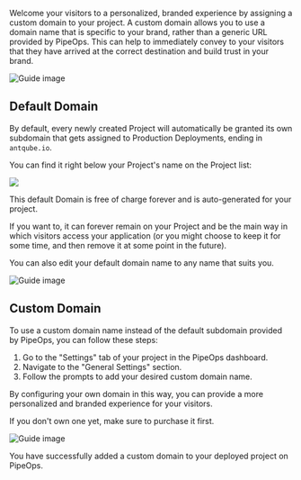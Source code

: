 

Welcome your visitors to a personalized, branded experience by assigning a custom domain to your project. A custom domain allows you to use a domain name that is specific to your brand, rather than a generic URL provided by PipeOps. This can help to immediately convey to your visitors that they have arrived at the correct destination and build trust in your brand.

![Guide image](/assets/deploy/domain01.png)


## Default Domain

By default, every newly created Project will automatically be granted its own subdomain that gets assigned to Production Deployments, ending in `antqube.io`.

You can find it right below your Project's name on the Project list:

![](https://files.readme.io/7053d03-image.png)

This default Domain is free of charge forever and is auto-generated for your project.

If you want to, it can forever remain on your Project and be the main way in which visitors access your application (or you might choose to keep it for some time, and then remove it at some point in the future).

You can also edit your default domain name to any name that suits you.

![Guide image](/assets/deploy/domain02.png)

## Custom Domain

To use a custom domain name instead of the default subdomain provided by PipeOps, you can follow these steps:

1. Go to the "Settings" tab of your project in the PipeOps dashboard.
2. Navigate to the "General Settings" section.
3. Follow the prompts to add your desired custom domain name.

By configuring your own domain in this way, you can provide a more personalized and branded experience for your visitors.

If you don't own one yet, make sure to purchase it first.

![Guide image](/assets/deploy/domain3.png)


<Callout type="success" emoji="👍">
  You have successfully added a custom domain to your deployed project on PipeOps.
</Callout>